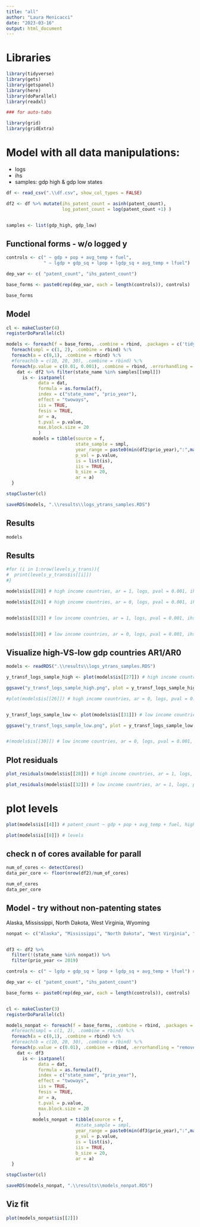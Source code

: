 ```yaml
---
title: "all"
author: "Laura Menicacci"
date: "2023-03-16"
output: html_document
---
```

# Libraries
```r
library(tidyverse)
library(gets)
library(getspanel)
library(here)
library(doParallel)
library(readxl)

### for auto-tabs

library(grid)
library(gridExtra)
```

# Model with all data manipulations:
- logs
- ihs
- samples: gdp high & gdp low states
```r

df <- read_csv(".\\df.csv", show_col_types = FALSE)

df2 <- df %>% mutate(ihs_patent_count = asinh(patent_count), 
                     log_patent_count = log(patent_count +1) )


samples <- list(gdp_high, gdp_low)

```


## Functional forms - w/o logged y 
```r
controls <- c(" ~ gdp + pop + avg_temp + fuel", 
              " ~ lgdp + gdp_sq + lpop + lgdp_sq + avg_temp + lfuel") 

dep_var <- c( "patent_count", "ihs_patent_count") 

base_forms <- paste0(rep(dep_var, each = length(controls)), controls)

base_forms

```


## Model 
```r

cl <- makeCluster(4)
registerDoParallel(cl)

models <- foreach(f = base_forms, .combine = rbind, .packages = c('tidyverse', 'getspanel')) %:%
  foreach(smpl = c(1, 2), .combine = rbind) %:%
  foreach(a = c(0,1), .combine = rbind) %:%
  #foreach(b = c(10, 20, 30), .combine = rbind) %:%
  foreach(p.value = c(0.01, 0.001), .combine = rbind, .errorhandling = "remove") %dopar% {
    dat <- df2 %>% filter(state_name %in% samples[[smpl]])
      is <- isatpanel(
            data = dat,
            formula = as.formula(f),
            index = c("state_name", "prio_year"),
            effect = "twoways",
            iis = TRUE,
            fesis = TRUE,
            ar = a,
            t.pval = p.value,
            max.block.size = 20
            )
          models = tibble(source = f, 
                          state_sample = smpl,
                          year_range = paste0(min(df2$prio_year),":",max(df2$prio_year)), 
                          p_val = p.value, 
                          is = list(is),
                          iis = TRUE,
                          b_size = 20,
                          ar = a)
  }

stopCluster(cl)

saveRDS(models, ".\\results\\logs_ytrans_samples.RDS")

```

## Results
```r

models

```

## Results
```r
#for (i in 1:nrow(levels_y_trans)){
#  print(levels_y_trans$is[[i]])
#}

models$is[[28]] # high income countries, ar = 1, logs, pval = 0.001, ihs y

models$is[[26]] # high income countries, ar = 0, logs, pval = 0.001, ihs y


models$is[[32]] # low income countries, ar = 1, logs, pval = 0.001, ihs y


models$is[[30]] # low income countries, ar = 0, logs, pval = 0.001, ihs y

```



## Visualize high-VS-low gdp countries AR1/AR0
```r

models <- readRDS(".\\results\\logs_ytrans_samples.RDS")

y_transf_logs_sample_high <- plot(models$is[[27]]) # high income countries, ar = 1, logs, pval = 0.001, ihs y

ggsave("y_transf_logs_sample_high.png", plot = y_transf_logs_sample_high, device = "png", width = 10, height = 10)

#plot(models$is[[26]]) # high income countries, ar = 0, logs, pval = 0.001, ihs y


y_transf_logs_sample_low <- plot(models$is[[31]]) # low income countries, ar = 1, logs, pval = 0.001, ihs y

ggsave("y_transf_logs_sample_low.png", plot = y_transf_logs_sample_low, device = "png", width = 10, height = 10)


#(models$is[[30]]) # low income countries, ar = 0, logs, pval = 0.001, ihs y

```


## Plot residuals
```r
plot_residuals(models$is[[28]]) # high income countries, ar = 1, logs, pval = 0.001, ihs y

plot_residuals(models$is[[32]]) # low income countries, ar = 1, logs, pval = 0.001, ihs y
```
# plot levels
```r
plot(models$is[[4]]) # patent_count ~ gdp + pop + avg_temp + fuel, high incomw, pval = 0.010, ar=1

plot(models$is[[8]]) # levels
```

## check n of cores available for parall 
```r
num_of_cores <- detectCores()
data_per_core <- floor(nrow(df2)/num_of_cores)

num_of_cores
data_per_core
```

## Model - try without non-patenting states

Alaska, Mississippi, North Dakota, West Virginia, Wyoming

```r
nonpat <- c("Alaska", "Mississippi", "North Dakota", "West Virginia", "Wyoming")


df3 <- df2 %>% 
  filter(!(state_name %in% nonpat)) %>% 
  filter(prio_year <= 2019)
```


```r
controls <- c(" ~ lgdp + gdp_sq + lpop + lgdp_sq + avg_temp + lfuel") # " ~ gdp + pop + avg_temp + fuel", 

dep_var <- c( "patent_count", "ihs_patent_count") 

base_forms <- paste0(rep(dep_var, each = length(controls)), controls)


cl <- makeCluster(3)
registerDoParallel(cl)

models_nonpat <- foreach(f = base_forms, .combine = rbind, .packages = c('tidyverse', 'getspanel')) %:%
  #foreach(smpl = c(1, 2), .combine = rbind) %:%
  foreach(a = c(0,1), .combine = rbind) %:%
  #foreach(b = c(10, 20, 30), .combine = rbind) %:%
  foreach(p.value = c(0.01), .combine = rbind, .errorhandling = "remove") %dopar% {
    dat <- df3
      is <- isatpanel(
            data = dat,
            formula = as.formula(f),
            index = c("state_name", "prio_year"),
            effect = "twoways",
            iis = TRUE,
            fesis = TRUE,
            ar = a,
            t.pval = p.value,
            max.block.size = 20
            )
          models_nonpat = tibble(source = f, 
                          #state_sample = smpl,      
                          year_range = paste0(min(df3$prio_year),":",max(df3$prio_year)),
                          p_val = p.value, 
                          is = list(is),
                          iis = TRUE,
                          b_size = 20,
                          ar = a)
  }

stopCluster(cl)

saveRDS(models_nonpat, ".\\results\\models_nonpat.RDS")

```

## Viz fit
```r

plot(models_nonpat$is[[2]])


```

